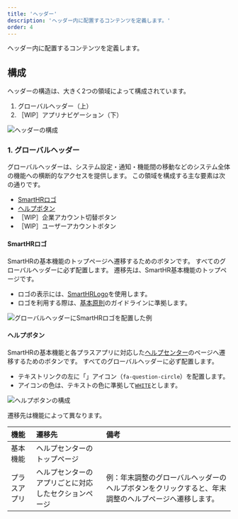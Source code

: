 ```yaml
---
title: 'ヘッダー'
description: 'ヘッダー内に配置するコンテンツを定義します。'
order: 4
---
```



ヘッダー内に配置するコンテンツを定義します。

## 構成

ヘッダーの構造は、大きく2つの領域によって構成されています。

1. グローバルヘッダー（上）
2. ［WIP］アプリナビゲーション（下）

![ヘッダーの構成](./images/navigation/header-anatomy.png)

### 1. グローバルヘッダー

グローバルヘッダーは、システム設定・通知・機能間の移動などのシステム全体の機能への横断的なアクセスを提供します。
この領域を構成する主な要素は次の通りです。

- [SmartHRロゴ](#h4-0)
- [ヘルプボタン](#h4-1)
- ［WIP］企業アカウント切替ボタン
- ［WIP］ユーザーアカウントボタン

#### SmartHRロゴ

SmartHRの基本機能のトップページへ遷移するためのボタンです。
すべてのグローバルヘッダーに必ず配置します。
遷移先は、SmartHR基本機能のトップページです。

- ロゴの表示には、[SmartHRLogo](/products/components/smarthr-logo/)を使用します。
- ロゴを利用する際は、[基本原則](/foundations/basic/logo/)のガイドラインに準拠します。

![グローバルヘッダーにSmartHRロゴを配置した例](./images/navigation/smarthrlogo-in-grobal-header.png)

#### ヘルプボタン

SmartHRの基本機能と各プラスアプリに対応した[ヘルプセンター](https://knowledge.smarthr.jp/hc/ja)のページへ遷移するためのボタンです。
すべてのグローバルヘッダーに必ず配置します。

- テキストリンクの左に「<FaQuestionCircleIcon visuallyHiddenText="ヘルプ" size={16} />」アイコン（`fa-question-circle`）を配置します。
- アイコンの色は、テキストの色に準拠して[`WHITE`](/products/design-tokens/color/#h2-0)とします。

![ヘルプボタンの構成](./images/navigation/help-button.png)

遷移先は機能によって異なります。

| 機能 | 遷移先 | 備考 |
| :--- | :--- | :--- |
| 基本機能 | ヘルプセンターのトップページ |  |
| プラスアプリ | ヘルプセンターのアプリごとに対応したセクションページ | 例：年末調整のグローバルヘッダーのヘルプボタンをクリックすると、年末調整のヘルプページへ遷移します。 |
